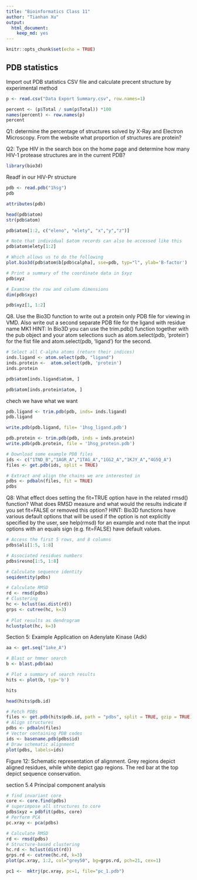 ```yaml
---
title: "Bioinformatics Class 11"
author: "Tianhan Xu"
output: 
  html_document: 
    keep_md: yes
---
```


```r
knitr::opts_chunk$set(echo = TRUE)
```

## PDB statistics

Import out PDB statistics CSV file and calculate precent structure by experimental method
```r
p <- read.csv("Data Export Summary.csv", row.names=1)
```

```r
percent <- (p$Total / sum(p$Total)) *100
names(percent) <- row.names(p)
percent
```


Q1: determine the percentage of structures solved by X-Ray and Electron Microscopy. From the website what proportion of structures are protein?

Q2: Type HIV in the search box on the home page and determine how many HIV-1 protease
structures are in the current PDB?

```r
library(bio3d)
```

Readf in our HIV-Pr structure
```r
pdb <- read.pdb("1hsg")
pdb
```

```r
attributes(pdb)
```

```r
head(pdb$atom)
str(pdb$atom)
```

```r
pdb$atom[1:2, c("eleno", "elety", "x","y","z")]
```
```r
# Note that individual $atom records can also be accessed like this  
pdb$atom$elety[1:2]
```
```r
# Which allows us to do the following  
plot.bio3d(pdb$atom$b[pdb$calpha], sse=pdb, typ="l", ylab='B-factor')
```




```r
# Print a summary of the coordinate data in $xyz  
pdb$xyz
```

```r
# Examine the row and column dimensions  
dim(pdb$xyz)
```

```r
pdb$xyz[1, 1:2]
```

Q8. Use the Bio3D   function to write out a protein only PDB file for viewing in VMD. Also write out a second separate PDB file for the ligand with residue name MK1
HINT: In Bio3D you can use the trim.pdb() function together with the pub object and your atom selections such as atom.select(pdb, ’protein’) for the fist file and atom.select(pdb, ‘ligand’) for the second.



```r
# Select all C-alpha atoms (return their indices)  
inds.ligand <- atom.select(pdb, "ligand") 
inds.protein <-  atom.select(pdb, 'protein')
inds.protein
```

```r
pdb$atom[inds.ligand$atom, ]
```

```r
pdb$atom[inds.protein$atom, ]
```

chech we have what we want
```r
pdb.ligand <- trim.pdb(pdb, inds= inds.ligand)
pdb.ligand
```


```r
write.pdb(pdb.ligand, file= '1hsg_ligand.pdb')
```

```r
pdb.protein <- trim.pdb(pdb, inds = inds.protein)
write.pdb(pdb.protein, file = '1hsg_protein.pdb')
```

```r
# Download some example PDB files 
ids <- c("1TND_B","1AGR_A","1TAG_A","1GG2_A","1KJY_A","4G5Q_A")  
files <- get.pdb(ids, split = TRUE)
```

```r
# Extract and align the chains we are interested in  
pdbs <- pdbaln(files, fit = TRUE)
pdbs

```


Q8: What effect does setting the fit=TRUE option have in the related rmsd() function? What does RMSD measure and what would the results indicate if you set fit=FALSE or removed this option? HINT: Bio3D functions have various default options that will be used if the option is not explicitly specified by the user, see help(rmsd) for an example and note that the input options with an equals sign (e.g. fit=FALSE) have default values.

```r
# Access the first 5 rows, and 8 columns  
pdbs$ali[1:5, 1:8]
```

```r
# Associated residues numbers  
pdbs$resno[1:5, 1:8]
```

```r
# Calculate sequence identity 
seqidentity(pdbs)
```


```r
# Calculate RMSD  
rd <- rmsd(pdbs)   
# Clustering  
hc <- hclust(as.dist(rd)) 
grps <- cutree(hc, k=3) 
 
# Plot results as dendrogram  
hclustplot(hc, k=3)
```



Section 5: Example Application on Adenylate Kinase (Adk)
```r
aa <- get.seq("1ake_A")
```

```r
# Blast or hmmer search
b <- blast.pdb(aa)
```

```r
# Plot a summary of search results
hits <- plot(b, typ='b')
```
```r
hits
```


```r
head(hits$pdb.id)
```

```r
# Fetch PDBs
files <- get.pdb(hits$pdb.id, path = "pdbs", split = TRUE, gzip = TRUE)
# Align structures
pdbs <- pdbaln(files)
# Vector containing PDB codes
ids <- basename.pdb(pdbs$id)
# Draw schematic alignment
plot(pdbs, labels=ids)
```
Figure 12: Schematic representation of alignment. Grey regions depict aligned residues, while white depict gap regions. The red bar at the top depict sequence conservation.

section 5.4 Principal component analysis
```r
# find invariant core
core <- core.find(pdbs)  
# superimpose all structures to core
pdbs$xyz = pdbfit(pdbs, core) 
# Perform PCA
pc.xray <- pca(pdbs)
```

```r
# Calculate RMSD
rd <- rmsd(pdbs)  
# Structure-based clustering
hc.rd <- hclust(dist(rd)) 
grps.rd <- cutree(hc.rd, k=3)
plot(pc.xray, 1:2, col="grey50", bg=grps.rd, pch=21, cex=1)
```

```r
pc1 <-  mktrj(pc.xray, pc=1, file="pc_1.pdb")
```



